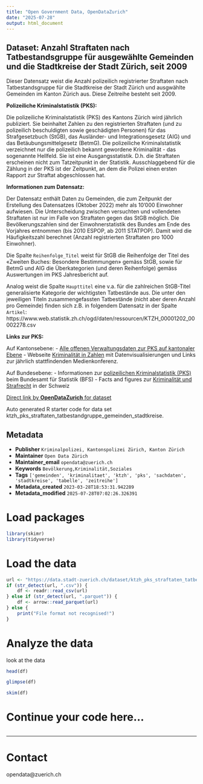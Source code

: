 ```yaml
---
title: "Open Government Data, OpenDataZurich"
date: "2025-07-28"
output: html_document
---
```


## Dataset: Anzahl Straftaten nach Tatbestandsgruppe für ausgewählte Gemeinden und die Stadtkreise der Stadt Zürich, seit 2009

Dieser Datensatz weist die Anzahl polizeilich registrierter Straftaten nach Tatbestandsgruppe für die Stadtkreise der Stadt Zürich und ausgwählte Gemeinden im Kanton Zürich aus. Diese Zeitreihe besteht seit 2009.


**Polizeiliche Kriminalstatistik (PKS):**

Die polizeiliche Kriminalstatistik (PKS) des Kantons Zürich wird jährlich publiziert. Sie beinhaltet Zahlen zu den registrierten Straftaten (und zu polizeilich beschuldigten sowie geschädigten Personen) für das Strafgesetzbuch (StGB), das Ausländer- und Integrationsgesetz (AIG) und das Betäubungsmittelgesetz (BetmG). Die polizeiliche Kriminalstatistik verzeichnet nur die polizeilich bekannt gewordene Kriminalität - das sogenannte Hellfeld. Sie ist eine Ausgangsstatistik. D.h. die Straftaten erscheinen nicht zum Tatzeitpunkt in der Statistik. Ausschlaggebend für die Zählung in der PKS ist der Zeitpunkt, an dem die Polizei einen ersten Rapport zur Straftat abgeschlossen hat.


[]()

**Informationen zum Datensatz:**

Der Datensatz enthält Daten zu Gemeinden, die zum Zeitpunkt der Erstellung des Datensatzes (Oktober 2022) mehr als 10'000 Einwohner aufwiesen. Die Unterscheidung zwischen versuchten und vollendeten Straftaten ist nur im Falle von Straftaten gegen das StGB möglich. Die Bevölkerungszahlen sind der Einwohnerstatistik des Bundes am Ende des Vorjahres entnommen (bis 2010 ESPOP, ab 2011 STATPOP). Damit wird die Häufigkeitszahl berechnet (Anzahl registrierten Straftaten pro 1000 Einwohner). 

Die Spalte `Reihenfolge_Titel` weist für StGB die Reihenfolge der Titel des «Zweiten Buches: Besondere Bestimmungen» gemäss StGB, sowie für BetmG und AIG die Überkategorien (und deren Reihenfolge) gemäss Auswertungen im PKS Jahresbericht auf. 

Analog weist die Spalte `Haupttitel` eine v.a. für die zahlreichen StGB-Titel generalisierte Kategorie der wichtigsten Tatbestände aus. Die unter den jeweiligen Titeln zusammengefassten Tatbestände (nicht aber deren Anzahl pro Gemeinde) finden sich z.B. in folgendem Datensatz in der Spalte `Artikel`: https://www.web.statistik.zh.ch/ogd/daten/ressourcen/KTZH_00001202_00002278.csv


[]()

**Links zur PKS:**

Auf Kantonsebene:
- [Alle offenen Verwaltungsdaten zur PKS auf kantonaler Ebene](https://opendata.swiss/de/dataset/polizeiliche-kriminalstatistik-pks-des-kantons-zurich)
- Webseite [Kriminalität in Zahlen](https://www.zh.ch/de/sicherheit-justiz/delikte-praevention/kriminalstatistik.html) mit Datenvisualisierungen und Links zur jährlich stattfindenden Medienkonferenz.

Auf Bundesebene:
- Informationen zur [polizeilichen Kriminalstatistik (PKS)](https://www.bfs.admin.ch/bfs/de/home/statistiken/kriminalitaet-strafrecht/erhebungen/pks.html) beim Bundesamt für Statistik (BFS)
- Facts and figures zur [Kriminalität und Strafrecht](https://www.bfs.admin.ch/bfs/de/home/statistiken/kriminalitaet-strafrecht.html) in der Schweiz







[]()



[Direct link by **OpenDataZurich** for dataset](https://data.stadt-zuerich.ch/dataset/ktzh_pks_straftaten_tatbestandgruppe_gemeinden_stadtkreise)

Auto generated R starter code for data set ktzh_pks_straftaten_tatbestandgruppe_gemeinden_stadtkreise.

## Metadata

- **Publisher** `Kriminalpolizei, Kantonspolizei Zürich, Kanton Zürich`
- **Maintainer** `Open Data Zürich`
- **Maintainer_email** `opendata@zuerich.ch`
- **Keywords** `Bevölk­erung,Kri­mi­na­li­tät,Soziales`
- **Tags** `['gemeinden', 'kriminalitaet', 'ktzh', 'pks', 'sachdaten', 'stadtkreise', 'tabelle', 'zeitreihe']`
- **Metadata_created** `2023-03-28T18:53:31.942289`
- **Metadata_modified** `2025-07-28T07:02:26.326391`


# Load packages

```r
library(skimr)
library(tidyverse)
```

# Load the data

```r
url <- "https://data.stadt-zuerich.ch/dataset/ktzh_pks_straftaten_tatbestandgruppe_gemeinden_stadtkreise/download/KTZH_00001202_00003600.csv"
if (str_detect(url, ".csv")) {
    df <- readr::read_csv(url)
} else if (str_detect(url, ".parquet")) {
    df <- arrow::read_parquet(url)
} else {
    print("File format not recognised!")
}
```

# Analyze the data

look at the data
```r
head(df)
```

```r
glimpse(df)
```

```r
skim(df)
```

# Continue your code here...

```r

```

------------------------------------------------------------------------

# Contact

opendata@zuerich.ch
